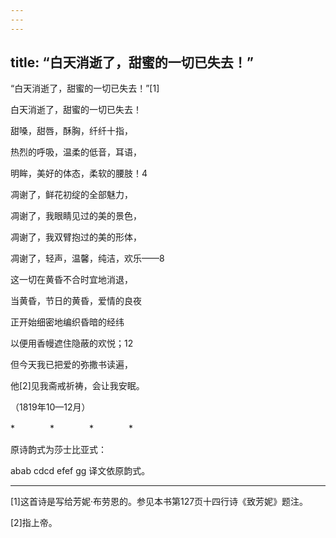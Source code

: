 ```yaml
---
---
---
```

title: “白天消逝了，甜蜜的一切已失去！”
---



“白天消逝了，甜蜜的一切已失去！”[1]


白天消逝了，甜蜜的一切已失去！

甜嗓，甜唇，酥胸，纤纤十指，

热烈的呼吸，温柔的低音，耳语，

明眸，美好的体态，柔软的腰肢！4





凋谢了，鲜花初绽的全部魅力，

凋谢了，我眼睛见过的美的景色，

凋谢了，我双臂抱过的美的形体，

凋谢了，轻声，温馨，纯洁，欢乐——8





这一切在黄昏不合时宜地消退，

当黄昏，节日的黄昏，爱情的良夜

正开始细密地编织昏暗的经纬

以便用香幔遮住隐蔽的欢悦；12





但今天我已把爱的弥撒书读遍，

他[2]见我斋戒祈祷，会让我安眠。

（1819年10—12月）

*　　　　*　　　　*　　　　*

原诗韵式为莎士比亚式：

abab cdcd efef gg 译文依原韵式。



* * *



[1]这首诗是写给芳妮·布劳恩的。参见本书第127页十四行诗《致芳妮》题注。

[2]指上帝。
